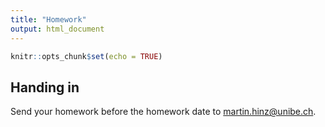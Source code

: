```yaml
---
title: "Homework"
output: html_document
---
```


```r
knitr::opts_chunk$set(echo = TRUE)
```

## Handing in

Send your homework before the homework date to [martin.hinz@unibe.ch](mailto:martin.hinz@unibe.ch).
